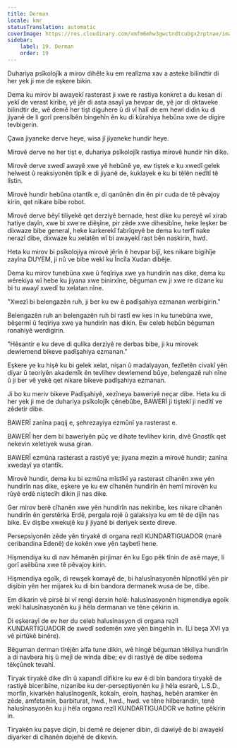```yaml
---
title: Derman
locale: kmr
statusTranslation: automatic
coverImage: https://res.cloudinary.com/xmfm6mhw3gwctndtcubgx2rptnae/image/upload/v1741354419/small_cover_la_gran_rebelion_28716e29d2.webp
sidebar:
    label: 19. Derman
    order: 19
---
```

Duhariya psîkolojîk a mirov dihêle ku em realîzma xav a asteke bilindtir di her yek ji me de eşkere bikin.

Dema ku mirov bi awayekî rasterast ji xwe re rastiya konkret a du kesan di yekî de verast kiribe, yê jêr di asta asayî ya hevpar de, yê jor di oktaveke bilindtir de, wê demê her tişt diguhere û di vî halî de em hewl didin ku di jiyanê de li gorî prensîbên bingehîn ên ku di kûrahiya hebûna xwe de digire tevbigerin.

Çawa jiyaneke derve heye, wisa jî jiyaneke hundir heye.

Mirovê derve ne her tişt e, duhariya psîkolojîk rastiya mirovê hundir hîn dike.

Mirovê derve xwedî awayê xwe yê hebûnê ye, ew tiştek e ku xwedî gelek helwest û reaksiyonên tîpîk e di jiyanê de, kuklayek e ku bi têlên nedîtî tê lîstin.

Mirovê hundir hebûna otantîk e, di qanûnên din ên pir cuda de tê pêvajoy kirin, qet nikare bibe robot.

Mirovê derve bêyî tiliyekê qet derziyê bernade, hest dike ku pereyê wî xirab hatiye dayîn, xwe bi xwe re diêşîne, pir zêde xwe dihesibîne, heke leşker be dixwaze bibe general, heke karkerekî fabrîqeyê be dema ku terfî nake nerazî dibe, dixwaze ku xelatên wî bi awayekî rast bên naskirin, hwd.

Heta ku mirov bi psîkolojiya mirovê jêrîn ê hevpar bijî, kes nikare bigihîje zayîna DUYEM, ji nû ve bibe wekî ku Încîla Xudan dibêje.

Dema ku mirov tunebûna xwe û feqîriya xwe ya hundirîn nas dike, dema ku wêrekiya wî hebe ku jiyana xwe binirxîne, bêguman ew ji xwe re dizane ku bi tu awayî xwedî tu xelatan nîne.

"Xwezî bi belengazên ruh, ji ber ku ew ê padîşahiya ezmanan werbigirin."

Belengazên ruh an belengazên ruh bi rastî ew kes in ku tunebûna xwe, bêşermî û feqîriya xwe ya hundirîn nas dikin. Ew celeb hebûn bêguman ronahiyê werdigirin.

"Hêsantir e ku deve di qulika derziyê re derbas bibe, ji ku mirovek dewlemend bikeve padîşahiya ezmanan."

Eşkere ye ku hişê ku bi gelek xelat, nişan û madalyayan, fezîletên civakî yên diyar û teoriyên akademîk ên tevlihev dewlemend bûye, belengazê ruh nîne û ji ber vê yekê qet nikare bikeve padîşahiya ezmanan.

Ji bo ku meriv bikeve Padîşahiyê, xezîneya baweriyê neçar dibe. Heta ku di her yek ji me de duhariya psîkolojîk çênebûbe, BAWERÎ ji tiştekî ji nedîtî ve zêdetir dibe.

BAWERÎ zanîna paqij e, şehrezayiya ezmûnî ya rasterast e.

BAWERÎ her dem bi baweriyên pûç ve dihate tevlihev kirin, divê Gnostîk qet nekevin xeletiyek wusa giran.

BAWERÎ ezmûna rasterast a rastiyê ye; jiyana mezin a mirovê hundir; zanîna xwedayî ya otantîk.

Mirovê hundir, dema ku bi ezmûna mîstîkî ya rasterast cîhanên xwe yên hundirîn nas dike, eşkere ye ku ew cîhanên hundirîn ên hemî mirovên ku rûyê erdê niştecîh dikin jî nas dike.

Ger mirov berê cîhanên xwe yên hundirîn nas nekiribe, kes nikare cîhanên hundirîn ên gerstêrka Erdê, pergala rojê û galaksiya ku em tê de dijîn nas bike. Ev dişibe xwekujê ku ji jiyanê bi deriyek sexte direve.

Persepsiyonên zêde yên tiryakê di organa rezîl KUNDARTIGUADOR (marê ceribandina Edenê) de kokên xwe yên taybetî hene.

Hişmendiya ku di nav hêmanên pirjimar ên ku Ego pêk tînin de asê maye, li gorî asêbûna xwe tê pêvajoy kirin.

Hişmendiya egoîk, di rewşek komayê de, bi halusînasyonên hîpnotîkî yên pir dişibin yên her mijarek ku di bin bandora dermanek wusa de be, dibe.

Em dikarin vê pirsê bi vî rengî derxin holê: halusînasyonên hişmendiya egoîk wekî halusînasyonên ku ji hêla dermanan ve têne çêkirin in.

Di eşkerayî de ev her du celeb halusînasyon di organa rezîl KUNDARTIGUADOR de xwedî sedemên xwe yên bingehîn in. (Li beşa XVI ya vê pirtûkê binêre).

Bêguman derman tîrêjên alfa tune dikin, wê hingê bêguman têkiliya hundirîn a di navbera hiş û mejî de winda dibe; ev di rastiyê de dibe sedema têkçûnek tevahî.

Tiryak tiryakê dike dîn û xapandî difikire ku ew ê di bin bandora tiryakê de rastiyê biceribîne, nizanibe ku der-perseptiyonên ku ji hêla esrarê, L.S.D., morfîn, kivarkên halusînogenîk, kokaîn, eroîn, haşhaş, hebên aramker ên zêde, amfetamîn, barbiturat, hwd., hwd., hwd. ve têne hilberandin, tenê halusînasyonên ku ji hêla organa rezîl KUNDARTIGUADOR ve hatine çêkirin in.

Tiryakên ku paşve diçin, bi demê re dejener dibin, di dawiyê de bi awayekî diyarker di cîhanên dojehê de dikevin.

